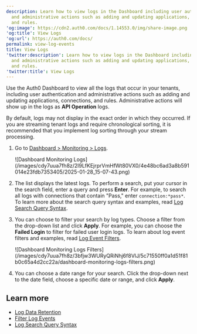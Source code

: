 ```yaml
---
description: Learn how to view logs in the Dashboard including user authentication
  and administrative actions such as adding and updating applications, connections,
  and rules.
'og:image': https://cdn2.auth0.com/docs/1.14553.0/img/share-image.png
'og:title': View Logs
'og:url': https://auth0.com/docs/
permalink: view-log-events
title: View Logs
'twitter:description': Learn how to view logs in the Dashboard including user authentication
  and administrative actions such as adding and updating applications, connections,
  and rules.
'twitter:title': View Logs
---
```

Use the <Tooltip tip="Auth0 Dashboard: Auth0's main product to configure your services." cta="View Glossary" href="/docs/glossary?term=Auth0+Dashboard">Auth0 Dashboard</Tooltip> to view all the logs that occur in your tenants, including user authentication and administrative actions such as adding and updating applications, connections, and rules. Administrative actions will show up in the logs as **API Operation** logs.

<Callout icon="file-lines" color="#0EA5E9" iconType="regular">

By default, logs may not display in the exact order in which they occurred. If you are streaming tenant logs and require chronological sorting, it is recommended that you implement log sorting through your stream processing.

</Callout>

1. Go to [Dashboard > Monitoring > Logs](https://manage.auth0.com/#/logs).

   <Frame>![Dashboard Monitoring Logs](/images/cdy7uua7fh8z/2l9LfKEjrprVmHfWt80VX0/4e48bc6ad3a8b591014e23fdb7353405/2025-01-28_15-07-43.png)</Frame>
2. The list displays the latest logs. To perform a search, put your cursor in the search field, enter a query and press **Enter**. For example, to search all logs with connections that contain "Pass," enter `connection:*pass*`. To learn more about the search query syntax and examples, read [Log Search Query Syntax](/docs/deploy-monitor/logs/log-search-query-syntax).
3. You can choose to filter your search by log types. Choose a filter from the drop-down list and click **Apply**. For example, you can choose the **Failed Login** to filter for failed user login logs. To learn about log event filters and examples, read [Log Event Filters](/docs/deploy-monitor/logs/log-event-filters).

   <Frame>![Dashboard Monitoring Logs Filters](/images/cdy7uua7fh8z/3bfjw3WURyQRiNhj6f8VlJ/5c71550ff0a1d51f81b0c65a4d2cc22a/dashboard-monitoring-logs-filters.png)</Frame>
4. You can choose a date range for your search. Click the drop-down next to the date field, choose a specific date or range, and click **Apply**.

## Learn more

* [Log Data Retention](/docs/deploy-monitor/logs/log-data-retention)
* [Filter Log Events](/docs/deploy-monitor/logs/log-event-filters)
* [Log Search Query Syntax](/docs/deploy-monitor/logs/log-search-query-syntax)